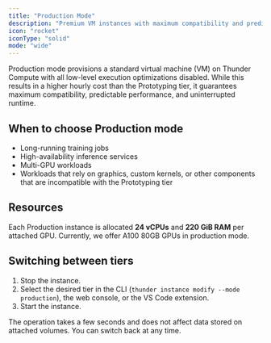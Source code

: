```yaml
---
title: "Production Mode"
description: "Premium VM instances with maximum compatibility and predictable performance for production workloads"
icon: "rocket"
iconType: "solid"
mode: "wide"
---
```


Production mode provisions a standard virtual machine (VM) on Thunder Compute with all low-level execution optimizations disabled. While this results in a higher hourly cost than the Prototyping tier, it guarantees maximum compatibility, predictable performance, and uninterrupted runtime.

## When to choose Production mode

- Long-running training jobs
- High-availability inference services
- Multi-GPU workloads
- Workloads that rely on graphics, custom kernels, or other components that are incompatible with the Prototyping tier

## Resources

Each Production instance is allocated **24 vCPUs** and **220 GiB RAM** per attached GPU. Currently, we offer A100 80GB GPUs in production mode.

## Switching between tiers

1. Stop the instance.
2. Select the desired tier in the CLI (`thunder instance modify --mode production`), the web console, or the VS Code extension.
3. Start the instance.

The operation takes a few seconds and does not affect data stored on attached volumes. You can switch back at any time.